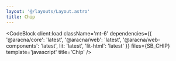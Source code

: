 ```yaml
---
layout: '@/layouts/Layout.astro'
title: Chip
---
```



<ChipComponentBlock client:load />

<CodeBlock
  client:load
  className='mt-6'
  dependencies={{
    '@aracna/core': 'latest',
    '@aracna/web': 'latest',
    '@aracna/web-components': 'latest',
    lit: 'latest',
    'lit-html': 'latest'
  }}
  files={SB_CHIP}
  template='javascript'
  title='Chip'
/>

